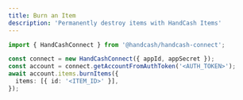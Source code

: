 ```yaml
---
title: Burn an Item
description: 'Permanently destroy items with HandCash Items'
---
```


```typescript
import { HandCashConnect } from '@handcash/handcash-connect';

const connect = new HandCashConnect({ appId, appSecret });
const account = connect.getAccountFromAuthToken('<AUTH_TOKEN>');
await account.items.burnItems({
  items: [{ id: '<ITEM_ID>' }],
});
```


